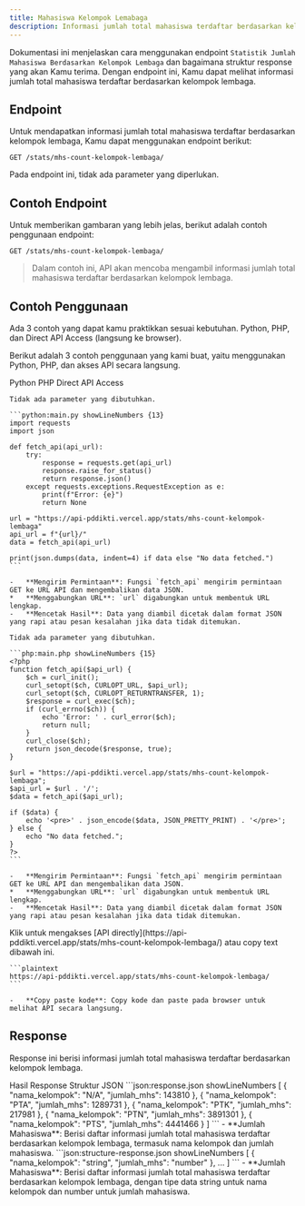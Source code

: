 ```yaml
---
title: Mahasiswa Kelompok Lemabaga
description: Informasi jumlah total mahasiswa terdaftar berdasarkan kelompok lembaga.
---
```


Dokumentasi ini menjelaskan cara menggunakan endpoint `Statistik Jumlah Mahasiswa Berdasarkan Kelompok Lembaga` dan bagaimana struktur response yang akan Kamu terima. Dengan endpoint ini, Kamu dapat melihat informasi jumlah total mahasiswa terdaftar berdasarkan kelompok lembaga.

## Endpoint

Untuk mendapatkan informasi jumlah total mahasiswa terdaftar berdasarkan kelompok lembaga, Kamu dapat menggunakan endpoint berikut:

```plaintext
GET /stats/mhs-count-kelompok-lembaga/
```

Pada endpoint ini, tidak ada parameter yang diperlukan.

## Contoh Endpoint

Untuk memberikan gambaran yang lebih jelas, berikut adalah contoh penggunaan endpoint:

```plaintext
GET /stats/mhs-count-kelompok-lembaga/
```

> Dalam contoh ini, API akan mencoba mengambil informasi jumlah total mahasiswa terdaftar berdasarkan kelompok lembaga.

## Contoh Penggunaan

<Note type="danger" title="perhatian!">
  Ada 3 contoh yang dapat kamu praktikkan sesuai kebutuhan. Python, PHP, dan Direct API Access (langsung ke browser).
</Note>

Berikut adalah 3 contoh penggunaan yang kami buat, yaitu menggunakan Python, PHP, dan akses API secara langsung.

<Tabs defaultValue="python" className="pt-5 pb-1">
  <TabsList>
    <TabsTrigger value="python">Python</TabsTrigger>
    <TabsTrigger value="php">PHP</TabsTrigger>
    <TabsTrigger value="direct">Direct API Access</TabsTrigger>
  </TabsList>
  <TabsContent value="python">

    Tidak ada parameter yang dibutuhkan.

    ```python:main.py showLineNumbers {13}
    import requests
    import json

    def fetch_api(api_url):
        try:
            response = requests.get(api_url)
            response.raise_for_status()
            return response.json()
        except requests.exceptions.RequestException as e:
            print(f"Error: {e}")
            return None

    url = "https://api-pddikti.vercel.app/stats/mhs-count-kelompok-lembaga"
    api_url = f"{url}/"
    data = fetch_api(api_url)

    print(json.dumps(data, indent=4) if data else "No data fetched.")
    ```

    -   **Mengirim Permintaan**: Fungsi `fetch_api` mengirim permintaan GET ke URL API dan mengembalikan data JSON.
    *   **Menggabungkan URL**: `url` digabungkan untuk membentuk URL lengkap.
    -   **Mencetak Hasil**: Data yang diambil dicetak dalam format JSON yang rapi atau pesan kesalahan jika data tidak ditemukan.
  </TabsContent>
  <TabsContent value="php">

    Tidak ada parameter yang dibutuhkan.

    ```php:main.php showLineNumbers {15}
    <?php
    function fetch_api($api_url) {
        $ch = curl_init();
        curl_setopt($ch, CURLOPT_URL, $api_url);
        curl_setopt($ch, CURLOPT_RETURNTRANSFER, 1);
        $response = curl_exec($ch);
        if (curl_errno($ch)) {
            echo 'Error: ' . curl_error($ch);
            return null;
        }
        curl_close($ch);
        return json_decode($response, true);
    }

    $url = "https://api-pddikti.vercel.app/stats/mhs-count-kelompok-lembaga";
    $api_url = $url . '/';
    $data = fetch_api($api_url);

    if ($data) {
        echo '<pre>' . json_encode($data, JSON_PRETTY_PRINT) . '</pre>';
    } else {
        echo "No data fetched.";
    }
    ?>
    ```

    -   **Mengirim Permintaan**: Fungsi `fetch_api` mengirim permintaan GET ke URL API dan mengembalikan data JSON.
    *   **Menggabungkan URL**: `url` digabungkan untuk membentuk URL lengkap.
    -   **Mencetak Hasil**: Data yang diambil dicetak dalam format JSON yang rapi atau pesan kesalahan jika data tidak ditemukan.
  </TabsContent>
  <TabsContent value="direct">
    Klik untuk mengakses [API directly](https://api-pddikti.vercel.app/stats/mhs-count-kelompok-lembaga/) atau copy text dibawah ini.

    ```plaintext
    https://api-pddikti.vercel.app/stats/mhs-count-kelompok-lembaga/
    ```

    -   **Copy paste kode**: Copy kode dan paste pada browser untuk melihat API secara langsung.
  </TabsContent>
</Tabs>

## Response

Response ini berisi informasi jumlah total mahasiswa terdaftar berdasarkan kelompok lembaga.

<Tabs defaultValue="hasil" className="pt-5 pb-1">
  <TabsList>
    <TabsTrigger value="hasil">Hasil Response</TabsTrigger>
    <TabsTrigger value="struktur">Struktur JSON</TabsTrigger>
  </TabsList>
  <TabsContent value="hasil">
    ```json:response.json showLineNumbers
    [
         {
            "nama_kelompok": "N/A",
            "jumlah_mhs": 143810
        },
        {
            "nama_kelompok": "PTA",
            "jumlah_mhs": 1289731
        },
        {
            "nama_kelompok": "PTK",
            "jumlah_mhs": 217981
        },
         {
            "nama_kelompok": "PTN",
            "jumlah_mhs": 3891301
        },
        {
            "nama_kelompok": "PTS",
            "jumlah_mhs": 4441466
        }
    ]
    ```
    -   **Jumlah Mahasiswa**: Berisi daftar informasi jumlah total mahasiswa terdaftar berdasarkan kelompok lembaga, termasuk nama kelompok dan jumlah mahasiswa.
  </TabsContent>
  <TabsContent value="struktur">
    ```json:structure-response.json showLineNumbers
    [
        {
            "nama_kelompok": "string",
            "jumlah_mhs": "number"
        },
        ...
    ]
    ```
    -   **Jumlah Mahasiswa**: Berisi daftar informasi jumlah total mahasiswa terdaftar berdasarkan kelompok lembaga, dengan tipe data string untuk nama kelompok dan number untuk jumlah mahasiswa.
  </TabsContent>
</Tabs>